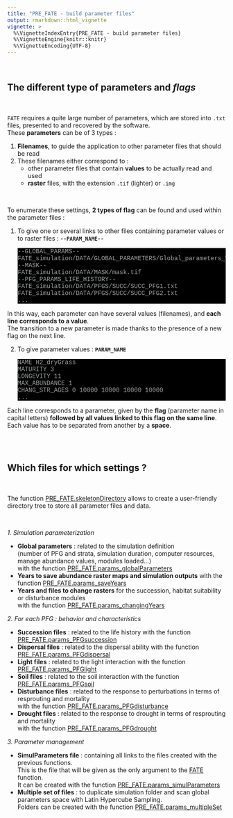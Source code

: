 ```yaml
---
title: "PRE_FATE - build parameter files"
output: rmarkdown::html_vignette
vignette: >
  %\VignetteIndexEntry{PRE_FATE - build parameter files}
  %\VignetteEngine{knitr::knitr}
  %\VignetteEncoding{UTF-8}
---
```


<style>
pre.bash {
 background-color: black;
 color: #9ea1a3;
 font-family: Consolas,Monaco,Lucida Console,Liberation Mono,DejaVu Sans Mono,Bitstream Vera Sans Mono,Courier New, monospace;
}
pre.grey {
 background-color: white;
 border-style: solid;
 border-color: #8b8d8f;
 color: #8b8d8f;
 font-family: Consolas,Monaco,Lucida Console,Liberation Mono,DejaVu Sans Mono,Bitstream Vera Sans Mono,Courier New, monospace;
}
</style>

<br/>

## <i class="fa fa-copy"></i> The different type of parameters and *flags*

<br/>

`FATE` requires a quite large number of parameters, which are stored into `.txt` files, presented to and recovered by the software.  
These **parameters** can be of 3 types :

1. **Filenames**, to guide the application to other parameter files that should be read
2. These filenames either correspond to :
    - other parameter files that contain **values** to be actually read and used
    - **raster** files, with the extension `.tif` (lighter) or `.img`

<br/>

To enumerate these settings, **2 types of flag** can be found and used within the parameter files :

1. To give one or several links to other files containing parameter values or to raster files : **`--PARAM_NAME--`**
<pre class = "bash">
--GLOBAL_PARAMS--
FATE_simulation/DATA/GLOBAL_PARAMETERS/Global_parameters_V1.txt
--MASK--
FATE_simulation/DATA/MASK/mask.tif
--PFG_PARAMS_LIFE_HISTORY--
FATE_simulation/DATA/PFGS/SUCC/SUCC_PFG1.txt
FATE_simulation/DATA/PFGS/SUCC/SUCC_PFG2.txt
...
</pre>

In this way, each parameter can have several values (filenames), and **each line corresponds to a value**.  
The transition to a new parameter is made thanks to the presence of a new flag on the next line.

2. To give parameter values : **`PARAM_NAME`**
<pre class = "bash">
NAME H2_dryGrass
MATURITY 3
LONGEVITY 11
MAX_ABUNDANCE 1
CHANG_STR_AGES 0 10000 10000 10000 10000
...
</pre>

Each line corresponds to a parameter, given by the **flag** (parameter name in capital letters) **followed by all values linked to this flag on the same line**. Each value has to be separated from another by a **space**.

<br/><br/>


## <i class="fas fa-wrench"></i> Which files for which settings ?

<br/>

The function [PRE_FATE.skeletonDirectory](../reference/PRE_FATE.skeletonDirectory.html) allows to create a user-friendly directory tree to store all parameter files and data.

<br/>

*1. Simulation parameterization*

- **Global parameters** : related to the simulation definition  
(number of PFG and strata, simulation duration, computer resources, manage abundance values, modules loaded...)  
with the function [PRE_FATE.params_globalParameters](../reference/PRE_FATE.params_globalParameters.html)
- **Years to save abundance raster maps and simulation outputs** with the function [PRE_FATE.params_saveYears](../reference/PRE_FATE.params_saveYears.html)
- **Years and files to change rasters** for the succession, habitat suitability or disturbance modules  
with the function [PRE_FATE.params_changingYears](../reference/PRE_FATE.params_changingYears.html)

*2. For each PFG : behavior and characteristics*

- **Succession files** : related to the life history with the function [PRE_FATE.params_PFGsuccession](../reference/PRE_FATE.params_PFGsuccession.html)
- **Dispersal files** : related to the dispersal ability with the function [PRE_FATE.params_PFGdispersal](../reference/PRE_FATE.params_PFGdispersal.html)
- **Light files** : related to the light interaction with the function [PRE_FATE.params_PFGlight](../reference/PRE_FATE.params_PFGlight.html)
- **Soil files** : related to the soil interaction with the function [PRE_FATE.params_PFGsoil](../reference/PRE_FATE.params_PFGsoil.html)
- **Disturbance files** : related to the response to perturbations in terms of resprouting and mortality  
with the function [PRE_FATE.params_PFGdisturbance](../reference/PRE_FATE.params_PFGdisturbance.html)
- **Drought files** : related to the response to drought in terms of resprouting and mortality  
with the function [PRE_FATE.params_PFGdrought](../reference/PRE_FATE.params_PFGdrought.html)

*3. Parameter management*

- **SimulParameters file** : containing all links to the files created with the previous functions.  
This is the file that will be given as the only argument to the [FATE](../reference/FATE.html) function.  
It can be created with the function [PRE_FATE.params_simulParameters](../reference/PRE_FATE.params_simulParameters.html)
- **Multiple set of files** : to duplicate simulation folder and scan global parameters space with Latin Hypercube Sampling.  
Folders can be created with the function [PRE_FATE.params_multipleSet](../reference/PRE_FATE.params_multipleSet.html)

